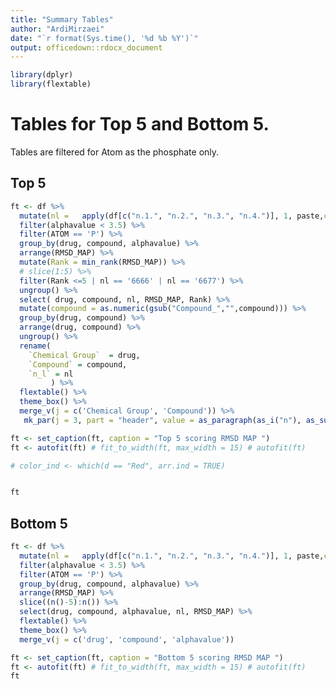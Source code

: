 ```yaml
---
title: "Summary Tables"
author: "ArdiMirzaei"
date: "`r format(Sys.time(), '%d %b %Y')`"
output: officedown::rdocx_document
---
```


```r
library(dplyr)
library(flextable)

```
# Tables for Top 5 and Bottom 5. 

Tables are filtered for Atom as the phosphate only. 

## Top 5 

```r

ft <- df %>%
  mutate(nl =   apply(df[c("n.1.", "n.2.", "n.3.", "n.4.")], 1, paste,collapse="")) %>%
  filter(alphavalue < 3.5) %>%
  filter(ATOM == 'P') %>%
  group_by(drug, compound, alphavalue) %>%
  arrange(RMSD_MAP) %>%
  mutate(Rank = min_rank(RMSD_MAP)) %>%
  # slice(1:5) %>%
  filter(Rank <=5 | nl == '6666' | nl == '6677') %>%
  ungroup() %>%
  select( drug, compound, nl, RMSD_MAP, Rank) %>%
  mutate(compound = as.numeric(gsub("Compound_","",compound))) %>%
  group_by(drug, compound) %>%
  arrange(drug, compound) %>%
  ungroup() %>%
  rename(
    `Chemical Group`  = drug,
    `Compound` = compound,
    `n_l` = nl
         ) %>%
  flextable() %>%
  theme_box() %>%  
  merge_v(j = c('Chemical Group', 'Compound')) %>%
   mk_par(j = 3, part = "header", value = as_paragraph(as_i("n"), as_sub("(l)")))  

ft <- set_caption(ft, caption = "Top 5 scoring RMSD MAP ")
ft <- autofit(ft) # fit_to_width(ft, max_width = 15) # autofit(ft)

# color_ind <- which(d == "Red", arr.ind = TRUE)


ft
```

## Bottom 5 

```r

ft <- df %>%
  mutate(nl =   apply(df[c("n.1.", "n.2.", "n.3.", "n.4.")], 1, paste,collapse="")) %>%
  filter(alphavalue < 3.5) %>%
  filter(ATOM == 'P') %>%
  group_by(drug, compound, alphavalue) %>%
  arrange(RMSD_MAP) %>%
  slice((n()-5):n()) %>%
  select(drug, compound, alphavalue, nl, RMSD_MAP) %>%
  flextable() %>%
  theme_box() %>%  
  merge_v(j = c('drug', 'compound', 'alphavalue'))

ft <- set_caption(ft, caption = "Bottom 5 scoring RMSD MAP ")
ft <- autofit(ft) # fit_to_width(ft, max_width = 15) # autofit(ft)
ft
```